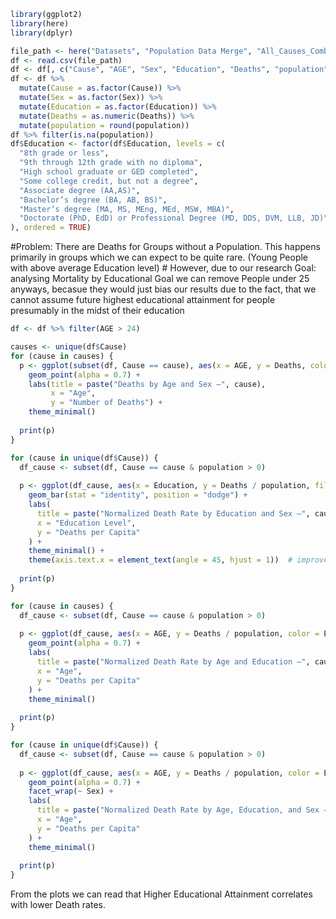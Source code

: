```r
library(ggplot2)
library(here)
library(dplyr)
```

```r
file_path <- here("Datasets", "Population Data Merge", "All_Causes_Combined.csv")
df <- read.csv(file_path)
df <- df[, c("Cause", "AGE", "Sex", "Education", "Deaths", "population")]
df <- df %>%
  mutate(Cause = as.factor(Cause)) %>%
  mutate(Sex = as.factor(Sex)) %>%
  mutate(Education = as.factor(Education)) %>%
  mutate(Deaths = as.numeric(Deaths)) %>%
  mutate(population = round(population))
df %>% filter(is.na(population))
df$Education <- factor(df$Education, levels = c(
  "8th grade or less",
  "9th through 12th grade with no diploma",
  "High school graduate or GED completed",
  "Some college credit, but not a degree",
  "Associate degree (AA,AS)",
  "Bachelor’s degree (BA, AB, BS)",
  "Master’s degree (MA, MS, MEng, MEd, MSW, MBA)",
  "Doctorate (PhD, EdD) or Professional Degree (MD, DDS, DVM, LLB, JD)"
), ordered = TRUE)

```
#Problem: There are Deaths for Groups without a Population. This happens primarily in groups which we can expect to be quite rare. (Young People with above average Education level)
# However, due to our research Goal: analysing Mortality by Educational Goal we can remove People under 25 anyways, becasue they would just bias our results due to the fact, that we cannot assume future highest educational attainment for people presumably in the midst of their education
```r
df <- df %>% filter(AGE > 24)
```

```r
causes <- unique(df$Cause)
for (cause in causes) {
  p <- ggplot(subset(df, Cause == cause), aes(x = AGE, y = Deaths, color = Education)) +
    geom_point(alpha = 0.7) +
    labs(title = paste("Deaths by Age and Sex –", cause),
         x = "Age",
         y = "Number of Deaths") +
    theme_minimal()
  
  print(p)
}
```

```r
for (cause in unique(df$Cause)) {
  df_cause <- subset(df, Cause == cause & population > 0)
  
  p <- ggplot(df_cause, aes(x = Education, y = Deaths / population, fill = Sex)) +
    geom_bar(stat = "identity", position = "dodge") +
    labs(
      title = paste("Normalized Death Rate by Education and Sex –", cause),
      x = "Education Level",
      y = "Deaths per Capita"
    ) +
    theme_minimal() +
    theme(axis.text.x = element_text(angle = 45, hjust = 1))  # improves x-axis readability
  
  print(p)
}
```

```r

for (cause in causes) {
  df_cause <- subset(df, Cause == cause & population > 0)
  
  p <- ggplot(df_cause, aes(x = AGE, y = Deaths / population, color = Education)) +
    geom_point(alpha = 0.7) +
    labs(
      title = paste("Normalized Death Rate by Age and Education –", cause),
      x = "Age",
      y = "Deaths per Capita"
    ) +
    theme_minimal()
  
  print(p)
}
```

```r
for (cause in unique(df$Cause)) {
  df_cause <- subset(df, Cause == cause & population > 0)
  
  p <- ggplot(df_cause, aes(x = AGE, y = Deaths / population, color = Education)) +
    geom_point(alpha = 0.7) +
    facet_wrap(~ Sex) +
    labs(
      title = paste("Normalized Death Rate by Age, Education, and Sex –", cause),
      x = "Age",
      y = "Deaths per Capita"
    ) +
    theme_minimal()
  
  print(p)
}
```
From the plots we can read that Higher Educational Attainment correlates with lower Death rates. 

```r

```







